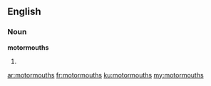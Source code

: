 ==English==

===Noun===
'''motormouths'''

# {{plural of|motormouth}}

[[ar:motormouths]]
[[fr:motormouths]]
[[ku:motormouths]]
[[my:motormouths]]